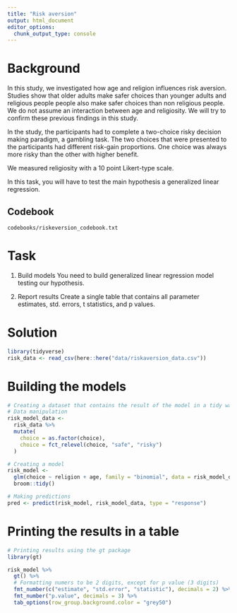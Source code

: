 ```yaml
---
title: "Risk aversion"
output: html_document
editor_options: 
  chunk_output_type: console
---
```


# Background
In this study, we investigated how age and religion influences risk aversion. Studies show that older adults make safer choices than younger adults and religious people people also make safer choices than non religious people. We do not assume an interaction between age and religiosity. We will try to confirm these previous findings in this study.

In the study, the participants had to complete a two-choice risky decision making paradigm, a gambling task. The two choices that were presented to the participants had different risk-gain proportions. One choice was always more risky than the other with higher benefit.

We measured religiosity with a 10 point Likert-type scale.

In this task, you will have to test the main hypothesis a generalized linear regression.

## Codebook
`codebooks/riskeversion_codebook.txt`

# Task
1) Build models
You need to build generalized linear regression model testing our hypothesis.

2) Report results
Create a single table that contains all parameter estimates, std. errors, t statistics, and p values.

# Solution
```r
library(tidyverse)
risk_data <- read_csv(here::here("data/riskaversion_data.csv"))
```

# Building the models
```r
# Creating a dataset that contains the result of the model in a tidy way
# Data manipulation
risk_model_data <- 
  risk_data %>% 
  mutate(
    choice = as.factor(choice),
    choice = fct_relevel(choice, "safe", "risky")
  )

# Creating a model
risk_model <- 
  glm(choice ~ religion + age, family = "binomial", data = risk_model_data) %>% 
  broom::tidy()

# Making predictions
pred <- predict(risk_model, risk_model_data, type = "response")
```

# Printing the results in a table
```r
# Printing results using the gt package
library(gt) 

risk_model %>% 
  gt() %>% 
  # Formatting numers to be 2 digits, except for p value (3 digits)
  fmt_number(c("estimate", "std.error", "statistic"), decimals = 2) %>% 
  fmt_number("p.value", decimals = 3) %>% 
  tab_options(row_group.background.color = "grey50")
```

